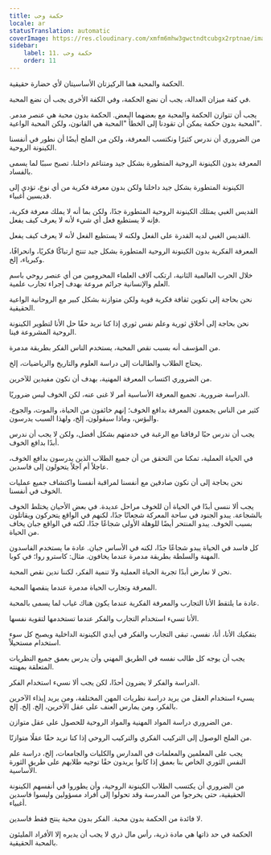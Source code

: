 ```yaml
---
title: حكمة وحب
locale: ar
statusTranslation: automatic
coverImage: https://res.cloudinary.com/xmfm6mhw3gwctndtcubgx2rptnae/image/upload/v1740337243/small_cover_educacion_fundamental_a051170f1c.webp
sidebar:
    label: 11. حكمة وحب
    order: 11
---
```

الحكمة والمحبة هما الركيزتان الأساسيتان لأي حضارة حقيقية.

في كفة ميزان العدالة، يجب أن نضع الحكمة، وفي الكفة الأخرى يجب أن نضع المحبة.

يجب أن تتوازن الحكمة والمحبة مع بعضهما البعض. الحكمة بدون محبة هي عنصر مدمر. المحبة بدون حكمة يمكن أن تقودنا إلى الخطأ "المحبة هي القانون، ولكن المحبة الواعية".

من الضروري أن ندرس كثيرًا ونكتسب المعرفة، ولكن من الملح أيضًا أن نطور في أنفسنا الكينونة الروحية.

المعرفة بدون الكينونة الروحية المتطورة بشكل جيد ومتناغم داخلنا، تصبح سببًا لما يسمى بالفساد.

الكينونة المتطورة بشكل جيد داخلنا ولكن بدون معرفة فكرية من أي نوع، تؤدي إلى قديسين أغبياء.

القديس الغبي يمتلك الكينونة الروحية المتطورة جدًا، ولكن بما أنه لا يملك معرفة فكرية، فإنه لا يستطيع فعل أي شيء لأنه لا يعرف كيف يفعل.

القديس الغبي لديه القدرة على الفعل ولكنه لا يستطيع الفعل لأنه لا يعرف كيف يفعل.

المعرفة الفكرية بدون الكينونة الروحية المتطورة بشكل جيد تنتج ارتباكًا فكريًا، وانحرافًا، وكبرياء، إلخ.

خلال الحرب العالمية الثانية، ارتكب آلاف العلماء المحرومين من أي عنصر روحي باسم العلم والإنسانية جرائم مروعة بهدف إجراء تجارب علمية.

نحن بحاجة إلى تكوين ثقافة فكرية قوية ولكن متوازنة بشكل كبير مع الروحانية الواعية الحقيقية.

نحن بحاجة إلى أخلاق ثورية وعلم نفس ثوري إذا كنا نريد حقًا حل الأنا لتطوير الكينونة الروحية المشروعة فينا.

من المؤسف أنه بسبب نقص المحبة، يستخدم الناس الفكر بطريقة مدمرة.

يحتاج الطلاب والطالبات إلى دراسة العلوم والتاريخ والرياضيات، إلخ.

من الضروري اكتساب المعرفة المهنية، بهدف أن نكون مفيدين للآخرين.

الدراسة ضرورية. تجميع المعرفة الأساسية أمر لا غنى عنه، لكن الخوف ليس ضروريًا.

كثير من الناس يجمعون المعرفة بدافع الخوف؛ إنهم خائفون من الحياة، والموت، والجوع، والبؤس، وماذا سيقولون، إلخ، ولهذا السبب يدرسون.

يجب أن ندرس حبًا لرفاقنا مع الرغبة في خدمتهم بشكل أفضل، ولكن لا يجب أن ندرس أبدًا بدافع الخوف.

في الحياة العملية، تمكنا من التحقق من أن جميع الطلاب الذين يدرسون بدافع الخوف، عاجلاً أم آجلاً يتحولون إلى فاسدين.

نحن بحاجة إلى أن نكون صادقين مع أنفسنا لمراقبة أنفسنا واكتشاف جميع عمليات الخوف في أنفسنا.

يجب ألا ننسى أبدًا في الحياة أن للخوف مراحل عديدة. في بعض الأحيان يختلط الخوف بالشجاعة. يبدو الجنود في ساحة المعركة شجعانًا جدًا، لكنهم في الواقع يتحركون ويقاتلون بسبب الخوف. يبدو المنتحر أيضًا للوهلة الأولى شجاعًا جدًا، لكنه في الواقع جبان يخاف من الحياة.

كل فاسد في الحياة يبدو شجاعًا جدًا، لكنه في الأساس جبان. عادة ما يستخدم الفاسدون المهنة والسلطة بطريقة مدمرة عندما يخافون. مثال: كاسترو روا؛ في كوبا.

نحن لا نعارض أبدًا تجربة الحياة العملية ولا تنمية الفكر، لكننا ندين نقص المحبة.

المعرفة وتجارب الحياة مدمرة عندما ينقصها المحبة.

عادة ما يلتقط الأنا التجارب والمعرفة الفكرية عندما يكون هناك غياب لما يسمى بالمحبة.

الأنا تسيء استخدام التجارب والفكر عندما تستخدمها لتقوية نفسها.

بتفكيك الأنا، أنا، نفسي، تبقى التجارب والفكر في أيدي الكينونة الداخلية ويصبح كل سوء استخدام مستحيلاً.

يجب أن يوجه كل طالب نفسه في الطريق المهني وأن يدرس بعمق جميع النظريات المتعلقة بمهنته.

الدراسة والفكر لا يضرون أحدًا، لكن يجب ألا نسيء استخدام الفكر.

يسيء استخدام العقل من يريد دراسة نظريات المهن المختلفة، ومن يريد إيذاء الآخرين بالفكر، ومن يمارس العنف على عقل الآخرين، إلخ. إلخ. إلخ.

من الضروري دراسة المواد المهنية والمواد الروحية للحصول على عقل متوازن.

من الملح الوصول إلى التركيب الفكري والتركيب الروحي إذا كنا نريد حقًا عقلًا متوازنًا.

يجب على المعلمين والمعلمات في المدارس والكليات والجامعات، إلخ، دراسة علم النفس الثوري الخاص بنا بعمق إذا كانوا يريدون حقًا توجيه طلابهم على طريق الثورة الأساسية.

من الضروري أن يكتسب الطلاب الكينونة الروحية، وأن يطوروا في أنفسهم الكينونة الحقيقية، حتى يخرجوا من المدرسة وقد تحولوا إلى أفراد مسؤولين وليسوا فاسدين أغبياء.

لا فائدة من الحكمة بدون محبة. الفكر بدون محبة ينتج فقط فاسدين.

الحكمة في حد ذاتها هي مادة ذرية، رأس مال ذري لا يجب أن يديره إلا الأفراد المليئون بالمحبة الحقيقية.

